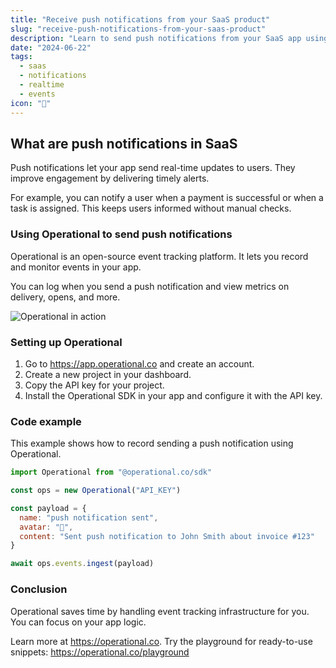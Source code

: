 ```yaml
---
title: "Receive push notifications from your SaaS product"
slug: "receive-push-notifications-from-your-saas-product"
description: "Learn to send push notifications from your SaaS app using Operational for real-time user engagement and workflow updates."
date: "2024-06-22"
tags:
  - saas
  - notifications
  - realtime
  - events
icon: "🔔"
---
```


## What are push notifications in SaaS

Push notifications let your app send real-time updates to users. They improve engagement by delivering timely alerts.

For example, you can notify a user when a payment is successful or when a task is assigned. This keeps users informed without manual checks.

### Using Operational to send push notifications

Operational is an open-source event tracking platform. It lets you record and monitor events in your app.

You can log when you send a push notification and view metrics on delivery, opens, and more.

![Operational in action](https://operational.co/images/misc/ops-usage.jpg)

### Setting up Operational

1. Go to https://app.operational.co and create an account.
2. Create a new project in your dashboard.
3. Copy the API key for your project.
4. Install the Operational SDK in your app and configure it with the API key.

### Code example

This example shows how to record sending a push notification using Operational.

```javascript
import Operational from "@operational.co/sdk"

const ops = new Operational("API_KEY")

const payload = {
  name: "push notification sent",
  avatar: "🔔",
  content: "Sent push notification to John Smith about invoice #123"
}

await ops.events.ingest(payload)
```

### Conclusion

Operational saves time by handling event tracking infrastructure for you. You can focus on your app logic.

Learn more at https://operational.co. Try the playground for ready-to-use snippets: https://operational.co/playground

